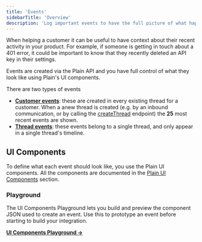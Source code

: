 ```yaml
---
title: 'Events'
sidebarTitle: 'Overview'
description: 'Log important events to have the full picture of what happened in Plain.'
---
```


When helping a customer it can be useful to have context about their recent activity in your product. For example, if someone is getting in touch about a 401 error, it could be important to know that they recently deleted an API key in their settings.

Events are created via the Plain API and you have full control of what they look like using Plain's UI components.

There are two types of events

- **[Customer events](/api-reference/graphql/events/create-customer-event)**: these are created in every existing thread for a customer. When a anew thread is created (e.g. by an inbound communication, or by calling the [createThread](/api-reference/graphql/threads/create) endpoint) the **25** most recent events are shown.
- **[Thread events](/api-reference/graphql/events/create-thread-event)**: these events belong to a single thread, and only appear in a single thread's timeline.

## UI Components

To define what each event should look like, you use the Plain UI components. All the components are documented in the [Plain UI Components](/api-reference/ui-components/) section.

### Playground

The UI Components Playground lets you build and preview the component JSON used to create an event. Use this to prototype an event before starting to build your integration.

[**UI Components Playground →**](https://app.plain.com/developer/ui-components-playground/)

